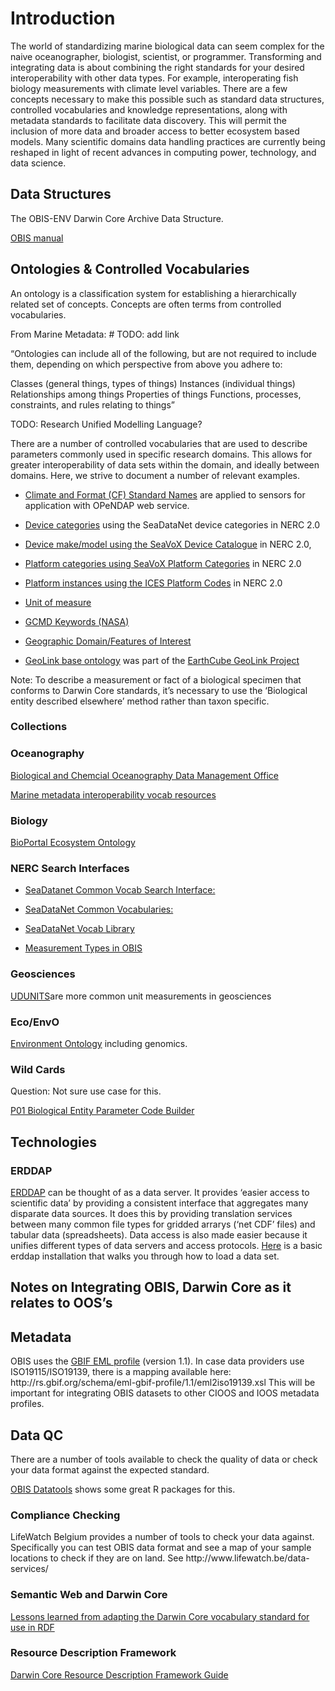 # Introduction {#intro}
The world of standardizing marine biological data can seem complex for the naive oceanographer, biologist, scientist, or programmer. 
Transforming and integrating data is about combining the right standards for your desired interoperability with other data types. 
For example, interoperating fish biology measurements with climate level variables. 
There are a few concepts necessary to make this possible such as standard data structures, controlled vocabularies and knowledge representations, along with metadata standards to facilitate data discovery. This will permit the inclusion of more data and broader access to better ecosystem based models. Many scientific domains data handling practices are currently being reshaped in light of recent advances in computing power, technology, and data science.

## Data Structures

The OBIS-ENV Darwin Core Archive Data Structure.

[OBIS manual](https://obis.org/manual/)

## Ontologies & Controlled Vocabularies

An ontology is a classification system for establishing a hierarchically related set of concepts. Concepts are often terms from controlled vocabularies.

From Marine Metadata: # TODO: add link

"Ontologies can include all of the following, but are not required to include them, depending on which perspective from above you adhere to:

Classes (general things, types of things)
Instances (individual things)
Relationships among things
Properties of things
Functions, processes, constraints, and rules relating to things"

TODO: Research Unified Modelling Language?

There are a number of controlled vocabularies that are used to describe parameters commonly used in specific research domains. This allows for greater interoperability of data sets within the domain, and ideally between domains. Here, we strive to document a number of relevant examples. 

* [Climate and Format (CF) Standard Names](http://cfconventions.org/standard-names.html) are applied to sensors for application with OPeNDAP web service. 

* [Device categories](http://vocab.nerc.ac.uk/collection/L05/current/) using the SeaDataNet device categories in NERC 2.0

* [Device make/model using the SeaVoX Device Catalogue](http://vocab.nerc.ac.uk/collection/L22/current/) in NERC 2.0, 

* [Platform categories using SeaVoX Platform Categories](http://vocab.nerc.ac.uk/collection/L06/current/) in NERC 2.0

* [Platform instances using the ICES Platform Codes](http://vocab.nerc.ac.uk/collection/C17/current/) in NERC 2.0

* [Unit of measure](http://vocab.nerc.ac.uk/collection/P06/current/) 

* [GCMD Keywords (NASA)](http://vocab.nerc.ac.uk/collection/P04/current/)

* [Geographic Domain/Features of Interest](http://vocab.nerc.ac.uk/collection/C19/current/)

* [GeoLink base ontology](http://schema.geolink.org/1.0/base/main.html) was part of the [EarthCube GeoLink Project](http://www.geolink.org/)


Note: To describe a measurement or fact of a biological specimen that conforms to Darwin Core standards, it's necessary to use the 'Biological entity described elsewhere' method rather than taxon specific.

### Collections

### Oceanography

[Biological and Chemcial Oceanography Data Management Office](http://www.bco-dmo.org/)

[Marine metadata interoperability vocab resources](https://mmisw.org/ont/#/)

### Biology

[BioPortal Ecosystem Ontology](http://bioportal.bioontology.org/ontologies/ECSO)

### NERC Search Interfaces

* [SeaDatanet Common Vocab Search Interface:](http://seadatanet.maris2.nl/v_bodc_vocab_v2/welcome.asp)

* [SeaDataNet Common Vocabularies:](https://www.seadatanet.org/Standards/Common-Vocabularies/)

* [SeaDataNet Vocab Library](http://seadatanet.maris2.nl/v_bodc_vocab_v2/vocab_relations.asp?lib=P08)

* [Measurement Types in OBIS](https://mof.obis.org/)


### Geosciences

[UDUNITS](https://www.unidata.ucar.edu/software/udunits/)are more common unit measurements in geosciences

### Eco/EnvO

[Environment Ontology](http://www.obofoundry.org/ontology/envo.html) including genomics.

### Wild Cards

Question: Not sure use case for this. 

[P01 Biological Entity Parameter Code Builder](https://www.bodc.ac.uk/resources/vocabularies/vocabulary_builder/biomodel/)

## Technologies

### ERDDAP

[ERDDAP](https://coastwatch.pfeg.noaa.gov/erddap/index.html) can be thought of as a data server. It provides 'easier access to scientific data' by providing a consistent interface that aggregates many disparate data sources. It does this by providing translation services between many common file types for gridded arrarys ('net CDF' files) and tabular data (spreadsheets). Data access is also made easier because it unifies different types of data servers and access protocols. [Here](https://github.com/HakaiInstitute/erddap-basic) is a basic erddap installation that walks you through how to load a data set.


## Notes on Integrating OBIS, Darwin Core as it relates to OOS's

## Metadata

OBIS uses the [GBIF EML profile](http://rs.gbif.org/schema/eml-gbif-profile/1.1/eml-gbif-profile.xsd) (version 1.1). In case data providers use ISO19115/ISO19139, there is a mapping available here: http://rs.gbif.org/schema/eml-gbif-profile/1.1/eml2iso19139.xsl This will be important for integrating OBIS datasets to other CIOOS and IOOS metadata profiles.

## Data QC

There are a number of tools available to check the quality of data or check your data format against the expected standard.

[OBIS Datatools](https://obis.org/manual/processing/) shows some great R packages for this.

### Compliance Checking 

LifeWatch Belgium provides a number of tools to check your data against.
Specifically you can test OBIS data format and see a map of your sample locations to check if they are on land.
See http://www.lifewatch.be/data-services/

### Semantic Web and Darwin Core

[Lessons learned from adapting the Darwin Core vocabulary standard for use in RDF](http://www.semantic-web-journal.net/system/files/swj1093.pdf)

### Resource Description Framework

[Darwin Core Resource Description Framework Guide](https://dwc.tdwg.org/rdf/)
